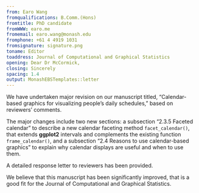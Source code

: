 ```yaml
---
from: Earo Wang
fromqualifications: B.Comm.(Hons)
fromtitle: PhD candidate
fromWWW: earo.me
fromemail: earo.wang@monash.edu
fromphone: +61 4 4919 1031
fromsignature: signature.png
toname: Editor
toaddress: Journal of Computational and Graphical Statistics
opening: Dear Dr McCormick,
closing: Sincerely
spacing: 1.4
output: MonashEBSTemplates::letter
---
```


We have undertaken major revision on our manuscript titled, "Calendar-based graphics for visualizing people's daily schedules," based on reviewers' comments.

The major changes include two new sections: a subsection "2.3.5 Faceted calendar" to describe a new calendar faceting method `facet_calendar()`, that extends **ggplot2** intervals and complements the existing function `frame_calendar()`, and a subsection "2.4 Reasons to use calendar-based graphics" to explain why calendar displays are useful and when to use them. 

A detailed response letter to reviewers has been provided.

We believe that this manuscript has been significantly improved, that is a good fit for the Journal of Computational and Graphical Statistics.
